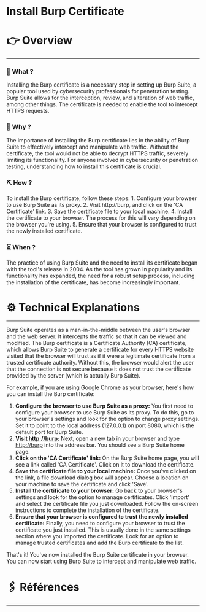 # Install Burp Certificate


# 👉 Overview

---

### 👀 What ?

Installing the Burp certificate is a necessary step in setting up Burp Suite, a popular tool used by cybersecurity professionals for penetration testing. Burp Suite allows for the interception, review, and alteration of web traffic, among other things. The certificate is needed to enable the tool to intercept HTTPS requests.


### 🧐 Why ?

The importance of installing the Burp certificate lies in the ability of Burp Suite to effectively intercept and manipulate web traffic. Without the certificate, the tool would not be able to decrypt HTTPS traffic, severely limiting its functionality. For anyone involved in cybersecurity or penetration testing, understanding how to install this certificate is crucial.


### ⛏️ How ?

To install the Burp certificate, follow these steps: 1. Configure your browser to use Burp Suite as its proxy. 2. Visit http://burp, and click on the 'CA Certificate' link. 3. Save the certificate file to your local machine. 4. Install the certificate to your browser. The process for this will vary depending on the browser you're using. 5. Ensure that your browser is configured to trust the newly installed certificate.


### ⏳ When ?

The practice of using Burp Suite and the need to install its certificate began with the tool's release in 2004. As the tool has grown in popularity and its functionality has expanded, the need for a robust setup process, including the installation of the certificate, has become increasingly important.


# ⚙️ Technical Explanations

---

Burp Suite operates as a man-in-the-middle between the user's browser and the web server. It intercepts the traffic so that it can be viewed and modified. The Burp certificate is a Certificate Authority (CA) certificate, which allows Burp Suite to generate a certificate for every HTTPS website visited that the browser will trust as if it were a legitimate certificate from a trusted certificate authority. Without this, the browser would alert the user that the connection is not secure because it does not trust the certificate provided by the server (which is actually Burp Suite).

For example, if you are using Google Chrome as your browser, here's how you can install the Burp certificate:

1. **Configure the browser to use Burp Suite as a proxy:** You first need to configure your browser to use Burp Suite as its proxy. To do this, go to your browser's settings and look for the option to change proxy settings. Set it to point to the local address (127.0.0.1) on port 8080, which is the default port for Burp Suite.
2. **Visit [http://burp](http://burp/):** Next, open a new tab in your browser and type [http://burp](http://burp/) into the address bar. You should see a Burp Suite home page.
3. **Click on the 'CA Certificate' link:** On the Burp Suite home page, you will see a link called 'CA Certificate'. Click on it to download the certificate.
4. **Save the certificate file to your local machine:** Once you've clicked on the link, a file download dialog box will appear. Choose a location on your machine to save the certificate and click 'Save'.
5. **Install the certificate to your browser:** Go back to your browser's settings and look for the option to manage certificates. Click 'Import' and select the certificate file you just downloaded. Follow the on-screen instructions to complete the installation of the certificate.
6. **Ensure that your browser is configured to trust the newly installed certificate:** Finally, you need to configure your browser to trust the certificate you just installed. This is usually done in the same settings section where you imported the certificate. Look for an option to manage trusted certificates and add the Burp certificate to the list.

That's it! You've now installed the Burp Suite certificate in your browser. You can now start using Burp Suite to intercept and manipulate web traffic.

# 🖇️ Références

---